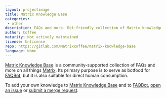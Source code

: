 ```yaml
---
layout: projectimage
title: Matrix Knowledge Base
categories:
 - other
description: FAQs and more. Bot-friendly collection of Matrix knowledge. Also suitable for humans.
author: Coffee
maturity: Not actively maintained
license: Unlicense
repo: https://gitlab.com/Matrixcoffee/matrix-knowledge-base
language: None
---
```


[Matrix Knowledge Base](https://gitlab.com/Matrixcoffee/matrix-knowledge-base) is a community-supported collection of FAQs and more on all things [Matrix](https://matrix.org). Its primary purpose is to serve as botfood for [FAQBot][], but it is also suitable for direct human consumption.

To add your own knowledge to [Matrix Knowledge Base](https://gitlab.com/Matrixcoffee/matrix-knowledge-base) and to [FAQBot][], [open an issue](https://gitlab.com/Matrixcoffee/matrix-knowledge-base/issues/new) or [submit a merge request](https://gitlab.com/Matrixcoffee/matrix-knowledge-base/compare).

[FAQBot]: https://gitlab.com/Matrixcoffee/FAQBot
